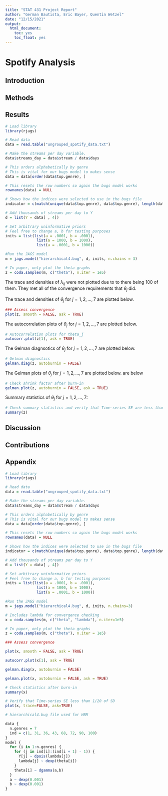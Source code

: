```yaml
---
title: "STAT 431 Project Report"
author: "German Bautista, Eric Bayer, Quentin Wetzel"
date: "12/15/2021"
output:
  html_document:
    toc: yes
    toc_float: yes
---
```


# Spotify Analysis

## Introduction





## Methods





## Results

```r
# Load library
library(rjags)
```

```r
# Read data 
data = read.table("ungrouped_spotify_data.txt")

# Make the streams per day variable. 
data$streams_day = data$stream / data$days

# This orders alphabetically by genre 
# This is vital for our bugs model to makes sense
data = data[order(data$top.genre), ]

# This resets the row numbers so again the bugs model works
rownames(data) = NULL

# Shows how the indices were selected to use in the bugs file
indicator = c(match(unique(data$top.genre), data$top.genre), length(data[,1])+1)
```

```r
# Add thousands of streams per day to Y
d = list(Y = data[ , 4])

# Set arbitrary uninformative priors
# Feel free to change a, b for testing purposes
inits = list(list(a = .0001, b = .0001), 
              list(a = 1000, b = 1000), 
              list(a = .0001, b = 1000))

#Run the JAGS model
m = jags.model("hierarchical4.bug", d, inits, n.chains = 3)
```

```r
# In paper, only plot the theta graphs
z = coda.samples(m, c("theta"), n.iter = 1e5)
```

The trace and densities of $\lambda_{ij}$ were not plotted due to to there being 100 of them. They met all of the convergence requirements that $\theta_j$ did.

The trace and densities of $\theta_j$ for $j = 1, 2, ..., 7$ are plotted below. 

```r
### Assess convergence
plot(z, smooth = FALSE, ask = TRUE)
```

The autocorrelation plots of $\theta_j$ for $j = 1, 2, ..., 7$ are plotted below. 

```r
# Autocorrelation plots for theta_j
autocorr.plot(z[1], ask = TRUE)
```

The Gelman diagnsotics of $\theta_j$ for $j = 1, 2, ..., 7$ are plotted below. 

```r
# Gelman diagnostics
gelman.diag(z, autoburnin = FALSE)
```

The Gelman plots of $\theta_j$ for $j = 1, 2, ..., 7$ are plotted below. are below

```r
# Check shrink factor after burn-in
gelman.plot(z, autoburnin = FALSE, ask = TRUE)
```

Summary statistics of $\theta_j$ for $j = 1, 2, ..., 7$:

```r
# Check summary statistics and verify that Time-series SE are less than 1/20 of SD
summary(z)
```


## Discussion










## Contributions




## Appendix

```r
# Load library
library(rjags)

# Read data 
data = read.table("ungrouped_spotify_data.txt")

# Make the streams per day variable. 
data$streams_day = data$stream / data$days

# This orders alphabetically by genre 
# This is vital for our bugs model to makes sense
data = data[order(data$top.genre), ]

# This resets the row numbers so again the bugs model works
rownames(data) = NULL

# Shows how the indices were selected to use in the bugs file
indicator = c(match(unique(data$top.genre), data$top.genre), length(data[,1])+1)

# Add thousands of streams per day to Y
d = list(Y = data[ , 4])

# Set arbitrary uninformative priors
# Feel free to change a, b for testing purposes
inits = list(list(a = .0001, b = .0001), 
              list(a = 1000, b = 1000), 
              list(a = .0001, b = 1000))

#Run the JAGS model
m = jags.model("hierarchical4.bug", d, inits, n.chains=3)

# Includes lambda for convergence checking
x = coda.samples(m, c("theta", "lambda"), n.iter=1e5)

# In paper, only plot the theta graphs
z = coda.samples(m, c("theta"), n.iter = 1e5)

### Assess convergence

plot(x, smooth = FALSE, ask = TRUE)

autocorr.plot(x[1], ask = TRUE)

gelman.diag(x, autoburnin = FALSE)

gelman.plot(x, autoburnin = FALSE, ask = TRUE)

# Check statistics after burn-in
summary(x)

# Verify that Time-series SE less than 1/20 of SD
plot(x, trace=FALSE, ask=TRUE)
```

```r
# hierarchical4.bug file used for HBM

data {
  n.genres = 7
  ind = c(1, 31, 36, 43, 68, 72, 90, 100)
}
model {
  for (i in 1:n.genres) {
    for (j in ind[i]:(ind[i + 1] - 1)) {
      Y[j] ~ dpois(lambda[j])
      lambda[j] ~ dexp(theta[i])
    }
    theta[i] ~ dgamma(a,b)
  }
  a ~ dexp(0.001)
  b ~ dexp(0.001)
}
```
